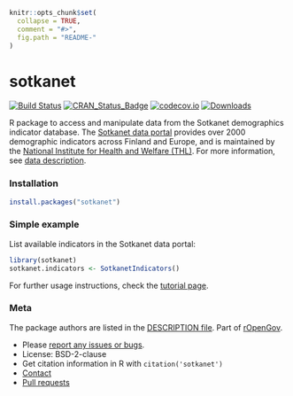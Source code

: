 <!-- README.md is generated from README.Rmd. Please edit that file -->

```r
knitr::opts_chunk$set(
  collapse = TRUE,
  comment = "#>",
  fig.path = "README-"
)
```

sotkanet
=====

[![Build Status](https://api.travis-ci.org/rOpenGov/sotkanet.png)](https://travis-ci.org/rOpenGov/sotkanet)
[![CRAN_Status_Badge](http://www.r-pkg.org/badges/version/sotkanet)](https://cran.r-project.org/package=sotkanet)
[![codecov.io](https://codecov.io/github/rOpenGov/sotkanet/coverage.svg?branch=master)](https://codecov.io/github/rOpenGov/sotkanet?branch=master)
[![Downloads](http://cranlogs.r-pkg.org/badges/grand-total/sotkanet)](https://cran.r-project.org/package=sotkanet)


R package to access and manipulate data from the Sotkanet demographics
indicator database. The [Sotkanet data
portal](https://sotkanet.fi/sotkanet/fi/index)
provides over 2000 demographic indicators across Finland and Europe,
and is maintained by the [National Institute for Health and Welfare
(THL)](http://www.thl.fi). For more information, see [data
description](https://sotkanet.fi/sotkanet/en/data).


### Installation

```r
install.packages("sotkanet")
```


### Simple example

List available indicators in the Sotkanet data portal:

```r
library(sotkanet) 
sotkanet.indicators <- SotkanetIndicators()
```

For further usage instructions, check the [tutorial page](https://github.com/rOpenGov/sotkanet/blob/master/vignettes/tutorial.md). 


### Meta

The package authors are listed in the [DESCRIPTION file](DESCRIPTION). Part of [rOpenGov](http://ropengov.github.io/).

* Please [report any issues or bugs](https://github.com/ropengov/sotkanet/issues).
* License: BSD-2-clause
* Get citation information in R with `citation('sotkanet')`
* [Contact](http://ropengov.github.io/contribute/)
* [Pull requests](https://github.com/ropengov/sotkanet/)